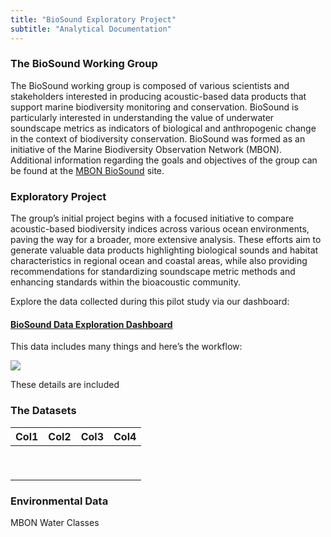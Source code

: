 ```yaml
---
title: "BioSound Exploratory Project"
subtitle: "Analytical Documentation"
---
```


### The BioSound Working Group

The BioSound working group is composed of various scientists and stakeholders interested in producing acoustic-based data products that support marine biodiversity monitoring and conservation. BioSound is particularly interested in understanding the value of underwater soundscape metrics as indicators of biological and anthropogenic change in the context of biodiversity conservation. BioSound was formed as an initiative of the Marine Biodiversity Observation Network (MBON). Additional information regarding the goals and objectives of the group can be found at the [MBON BioSound](https://marinebon.org/biosound/) site.

### **Exploratory Project**

The group's initial project begins with a focused initiative to compare acoustic-based biodiversity indices across various ocean environments, paving the way for a broader, more extensive analysis. These efforts aim to generate valuable data products highlighting biological sounds and habitat characteristics in regional ocean and coastal areas, while also providing recommendations for standardizing soundscape metric methods and enhancing standards within the bioacoustic community.

Explore the data collected during this pilot study via our dashboard:

#### [BioSound Data Exploration Dashboard](https://waveform-analytics.shinyapps.io/biosound-mbon/)

This data includes many things and here's the workflow:

![](images/BioSound_Workflow.png){fig-align="center"}

These details are included

### The Datasets

| Col1 | Col2 | Col3 | Col4 |
|------|------|------|------|
|      |      |      |      |
|      |      |      |      |
|      |      |      |      |
|      |      |      |      |
|      |      |      |      |
|      |      |      |      |
|      |      |      |      |
|      |      |      |      |
|      |      |      |      |

### Environmental Data

MBON Water Classes
